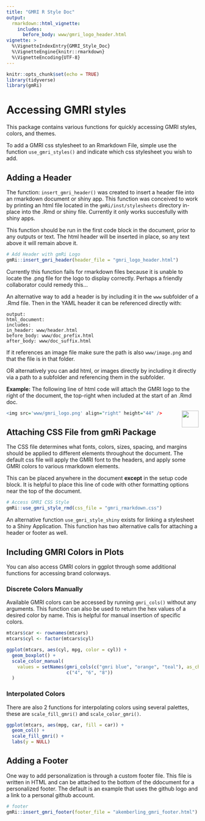 ```yaml
---
title: "GMRI R Style Doc"
output: 
  rmarkdown::html_vignette:
    includes:
      before_body: www/gmri_logo_header.html
vignette: >
  %\VignetteIndexEntry{GMRI_Style_Doc}
  %\VignetteEngine{knitr::rmarkdown}
  %\VignetteEncoding{UTF-8}
---
```



```r
knitr::opts_chunk$set(echo = TRUE)
library(tidyverse)
library(gmRi)
```

# Accessing GMRI styles

This package contains various functions for quickly accessing GMRI styles, colors, and themes. 

To add a GMRI css stylesheet to an Rmarkdown File, simple use the function `use_gmri_styles()` and indicate which css stylesheet you wish to add. 



## Adding a Header

The function: `insert_gmri_header()` was created to insert a header file into an rmarkdown document or shiny app. This function was conceived to work by printing an html file located in the `gmRi/inst/stylesheets` directory in-place into the .Rmd or shiny file. Currently it only works succesfully with shiny apps.

This function should be run in the first code block in the document, prior to any outputs or text. The html header will be inserted in place, so any text above it will remain above it.

```r
# Add Header with gmRi Logo
gmRi::insert_gmri_header(header_file = "gmri_logo_header.html")
```

Currently this function fails for rmarkdown files because it is unable to locate the .png file for the logo to display correctly. Perhaps a friendly collaborator could remedy this...

An alternative way to add a header is by including it in the `www` subfolder of a .Rmd file. Then in the YAML header it can be referenced directly with:

`output:`   
  `html_document:`   
    `includes:`   
      `in_header: www/header.html`   
        `before_body: www/doc_prefix.html`   
        `after_body: www/doc_suffix.html`   

If it references an image file make sure the path is also `www/image.png` and that the file is in that folder.

OR alternatively you can add html, or images directly by including it directly via a path to a subfolder and referencing them in the subfolder.

**Example:**
The following line of html code will attach the GMRI logo to the right of the document, the top-right when included at the start of an .Rmd doc.

<img src='www/gmri_logo.png' align="right" height="44" />

```r
<img src='www/gmri_logo.png' align="right" height="44" />
```



## Attaching CSS File from gmRi Package

The CSS file determines what fonts, colors, sizes, spacing, and margins should be applied to different elements throughout the document. The default css file will apply the GMRI font to the headers, and apply some GMRI colors to various rmarkdown elements. 

This can be placed anywhere in the document **except** in the setup code block. It is helpful to place this line of code with other formatting options near the top of the document.

```r

# Access GMRI CSS Style
gmRi::use_gmri_style_rmd(css_file = "gmri_rmarkdown.css")
```

An alternative function `use_gmri_style_shiny` exists for linking a stylesheet to a Shiny Application. This function has two alternative calls for attaching a header or footer as well.

## Including GMRI Colors in Plots

You can also access GMRI colors in ggplot through some additional functions for accessing brand colorways.


### Discrete Colors Manually

Available GMRI colors can be accessed by running `gmri_cols()` without any arguments. This function can also be used to return the hex values of a desired color by name. This is helpful for manual insertion of specific colors.

```r
mtcars$car <- rownames(mtcars) 
mtcars$cyl <- factor(mtcars$cyl)

ggplot(mtcars, aes(cyl, mpg, color = cyl)) +
  geom_boxplot() +
  scale_color_manual(
    values = setNames(gmri_cols(c("gmri blue", "orange", "teal"), as_char = TRUE),
                      c("4", "6", "8"))
  )
```



### Interpolated Colors

There are also 2 functions for interpolating colors using several palettes, these are `scale_fill_gmri()` and `scale_color_gmri()`.

```r

ggplot(mtcars, aes(mpg, car, fill = car)) +
  geom_col() +
  scale_fill_gmri() +
  labs(y = NULL)
```


## Adding a Footer

One way to add personalization is through a custom footer file. This file is written in HTML and can be attached to the bottom of the ddocument for a personalized footer. The default is an example that uses the github logo and a link to a personal github account.

```r
# footer
gmRi::insert_gmri_footer(footer_file = "akemberling_gmri_footer.html")
```
